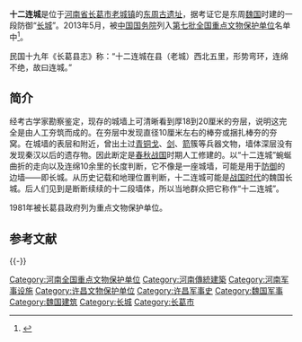 {{文物保护单位
| 级别 = 全国
| 图片 = 
| 名称 = 十二连城
| 编号 = 7-0313
| 分类 = 古遗址
| 时代 = [[东周|东周]]
| 所在 = [[河南省|河南省]][[长葛市|长葛市]]
| 登录 = 2013年5月
| Cat = 河南全国重点文物保护单位
}}
'''十二连城'''是位于[[河南省|河南省]][[长葛市|长葛市]][[老城镇_(长葛市)|老城镇]]的[[东周|东周]][[古遗址|古遗址]]，据考证它是东周[[魏国_(战国)|魏国]]时建的一段防御“[[长城|长城]]”。2013年5月，被[[中华人民共和国国务院|中国国务院]]列入[[第七批全国重点文物保护单位|第七批全国重点文物保护单位]]名单中<ref name="简介">{{cite web |url=http://www.changge.so/news/7197.htm |language= |title=长葛市新增2处国家级文物保护单位 |publisher=长葛都市网 |date=2013年5月6日 |accessdate= |deadurl=yes |archiveurl=https://web.archive.org/web/20141129054851/http://www.changge.so/news/7197.htm |archivedate=2014年11月29日 }}</ref>。

民国十九年《长葛县志》称：“十二连城在县（老城）西北五里，形势弯环，连绵不绝，故曰连城。”

== 简介 ==

经考古学家勘察鉴定，现存的城墙上可清晰看到厚18到20厘米的夯层，说明这完全是由人工夯筑而成的。在夯层中发现直径10厘米左右的棒夯或捆扎棒夯的夯窝。在城墙的表层和附近，曾出土过[[青铜|青铜]][[戈|戈]]、[[剑|剑]]、[[箭|箭]]簇等兵器文物，墙体深层没有发现秦汉以后的遗存物。因此断定是[[春秋战国|春秋战国]]时期人工修建的。以“十二连城”蜿蜒曲折的走向以及连绵10余里的长度判断，它不像是一座城墙，可能是用于[[防御|防御]]的边墙——即长城。从历史记载和地理位置判断，十二连城可能是[[战国时代|战国时代]]的魏国长城。后人们见到是断断续续的十二段墙体，所以当地群众把它称作“十二连城”。

1981年被长葛县政府列为重点文物保护单位。

== 参考文献 ==
{{Reflist}}

{{-}}
{{河南全国重点文物保护单位}}

[[Category:河南全国重点文物保护单位|Category:河南全国重点文物保护单位]]
[[Category:河南傳統建築|Category:河南傳統建築]]
[[Category:河南军事设施|Category:河南军事设施]]
[[Category:许昌文物保护单位|Category:许昌文物保护单位]]
[[Category:许昌军事史|Category:许昌军事史]]
[[Category:魏国军事|Category:魏国军事]]
[[Category:魏国建筑|Category:魏国建筑]]
[[Category:长城|Category:长城]]
[[Category:长葛市|Category:长葛市]]